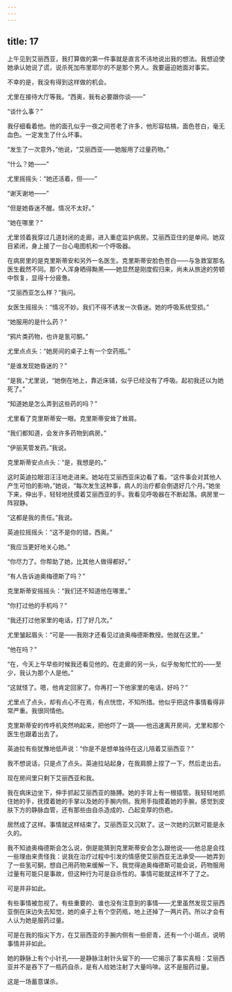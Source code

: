 ```yaml
---
---
---
```

title: 17
---




上午见到艾丽西亚，我打算做的第一件事就是直言不讳地说出我的想法。我想迫使她承认她说了谎，说杀死加布里耶尔的不是那个男人。我要逼迫她面对事实。

不幸的是，我没有得到这样做的机会。

尤里在接待大厅等我。“西奥，我有必要跟你谈——”

“谈什么事？”

我仔细看着他。他的面孔似乎一夜之间苍老了许多，他形容枯槁，面色苍白，毫无血色。一定发生了什么坏事。

“发生了一次意外，”他说，“艾丽西亚——她服用了过量药物。”

“什么？她——”

尤里摇摇头：“她还活着，但——”

“谢天谢地——”

“但是她昏迷不醒。情况不太好。”

“她在哪里？”

尤里领着我穿过几道封闭的走廊，进入重症监护病房。艾丽西亚住的是单间。她双目紧闭，身上接了一台心电图机和一个呼吸器。

在病房里的是克里斯蒂安和另外一名医生。克里斯蒂安脸色苍白——与急救室那名医生截然不同。那个人浑身晒得黝黑——她显然是刚度假归来，尚未从旅途的劳顿中恢复，显得十分疲惫。

“艾丽西亚怎么样？”我问。

女医生摇摇头：“情况不妙。我们不得不诱发一次昏迷。她的呼吸系统受损。”

“她服用的是什么药？”

“鸦片类药物，也许是氢可酮。”

尤里点点头：“她房间的桌子上有一个空药瓶。”

“是谁发现她昏迷的？”

“是我，”尤里说，“她倒在地上，靠近床铺，似乎已经没有了呼吸。起初我还以为她死了。”

“知道她是怎么弄到这些药的吗？”

尤里看了克里斯蒂安一眼。克里斯蒂安耸了耸肩。

“我们都知道，会发许多药物到病房。”

“伊丽芙管发药。”我说。

克里斯蒂安点点头：“是，我想是的。”

这时英迪拉眼泪汪汪地走进来。她站在艾丽西亚床边看了看。“这件事会对其他人产生可怕的影响，”她说，“每次发生这种事，病人的治疗都会倒退好几个月。”她坐下来，伸出手，轻轻地抚摸着艾丽西亚的手。我看见呼吸器在不断起落。病房里一阵寂静。

“这都是我的责任。”我说。

英迪拉摇摇头：“这不是你的错，西奥。”

“我应当更好地关心她。”

“你尽力了。你帮助了她，比其他人做得都好。”

“有人告诉迪奥梅德斯了吗？”

克里斯蒂安摇摇头：“我们还不知道他在哪里。”

“你打过他的手机吗？”

“我还打过他家里的电话，打了好几次。”

尤里皱起眉头：“可是——我刚才还看见过迪奥梅德斯教授。他就在这里。”

“他在吗？”

“在，今天上午早些时候我还看见他的。在走廊的另一头，似乎匆匆忙忙的——至少，我认为那个人是他。”

“这就怪了。嗯，他肯定回家了。你再打一下他家里的电话，好吗？”

尤里点了点头，却有点心不在焉，有点恍惚，不知所措。他似乎把这件事情看得非常严重。我很同情他。

克里斯蒂安的传呼机突然响起来，把他吓了一跳——他迅速离开房间，尤里和那个医生也跟着出去了。

英迪拉有些犹豫地低声说：“你是不是想单独待在这儿陪着艾丽西亚？”

我不想说话，只是点了点头。英迪拉站起身，在我肩膀上捏了一下，然后走出去。

现在房间里只剩下艾丽西亚和我。

我在病床边坐下，伸手抓起艾丽西亚的胳膊。她的手背上有一根插管。我轻轻地抓住她的手，抚摸着她的手掌以及她的手腕内侧。我用手指摸着她的手腕，感觉到皮肤下方的静脉血管，还有那些由自杀造成的、凸起变厚的伤疤。

居然成了这样。事情就这样结束了。艾丽西亚又沉默了。这一次她的沉默可能是永久的。

我不知迪奥梅德斯会怎么说，倒是能猜到克里斯蒂安会怎么跟他说——他总是会找一些理由来责怪我：说我在治疗过程中引发的情感使艾丽西亚无法承受——她弄到了一些氢可酮，想自己用药物来缓解一下。我觉得迪奥梅德斯可能会说，药物服用过量有可能只是事故，但这种行为可是自杀性的。事情可能就这样不了了之。

可是并非如此。

有些事情被忽视了。有些重要的、谁也没有注意到的事情——尤里虽然发现艾丽西亚倒在床边失去知觉，她的桌子上有个空药瓶，地上还掉了一两片药。所以才会有人认为她是服药过量。

可是在我的指尖下方，在艾丽西亚的手腕内侧有一些瘀青，还有一个小斑点，说明事情并非如此。

她的静脉上有个小针孔——是静脉注射针头留下的——它揭示了事实真相：艾丽西亚并不是吞下了一瓶药自杀，是有人给她注射了大量吗啡。这不是服药过量。

这是一场蓄意谋杀。